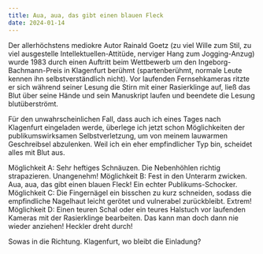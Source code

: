 ```yaml
---
title: Aua, aua, das gibt einen blauen Fleck
date: 2024-01-14
---
```

Der allerhöchstens mediokre Autor Rainald Goetz (zu viel Wille zum Stil, zu viel ausgestelle Intellektuellen-Attitüde, nerviger Hang zum Jogging-Anzug) wurde 1983 durch einen Auftritt beim Wettbewerb um den Ingeborg-Bachmann-Preis in Klagenfurt berühmt (spartenberühmt, normale Leute kennen ihn selbstverständlich nicht). Vor laufenden Fernsehkameras ritzte er sich während seiner Lesung die Stirn mit einer Rasierklinge auf, ließ das Blut über seine Hände und sein Manuskript laufen und beendete die Lesung blutüberströmt. 

Für den unwahrscheinlichen Fall, dass auch ich eines Tages nach Klagenfurt eingeladen werde, überlege ich jetzt schon Möglichkeiten der publikumswirksamen Selbstverletzung, um von meinem lauwarmen Geschreibsel abzulenken. Weil ich ein eher empfindlicher Typ bin, scheidet alles mit Blut aus. 

Möglichkeit A: Sehr heftiges Schnäuzen. Die Nebenhöhlen richtig strapazieren. Unangenehm! Möglichkeit B: Fest in den Unterarm zwicken. Aua, aua, das gibt einen blauen Fleck! Ein echter Publikums-Schocker. Möglichkeit C: Die Fingernägel ein bisschen zu kurz schneiden, sodass die empfindliche Nagelhaut leicht gerötet und vulnerabel zurückbleibt. Extrem! Möglichkeit D: Einen teuren Schal oder ein teures Halstuch vor laufenden Kameras mit der Rasierklinge bearbeiten. Das kann man doch dann nie wieder anziehen! Heckler dreht durch!

Sowas in die Richtung. Klagenfurt, wo bleibt die Einladung?